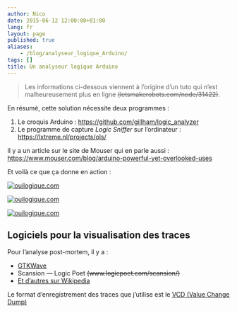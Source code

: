 ```yaml
---
author: Nico
date: 2015-06-12 12:00:00+01:00
lang: fr
layout: page
published: true
aliases:
    - /blog/analyseur_logique_Arduino/
tags: []
title: Un analyseur logique Arduino
---
```


> Les informations ci-dessous viennent à l’origine d’un tuto qui n’est malheureusement plus en ligne ~~(letsmakerobots.com/node/31422)~~.

En résumé, cette solution nécessite deux programmes :

1. Le croquis Arduino : <https://github.com/gillham/logic_analyzer>
2. Le programme de capture _Logic Sniffer_ sur l’ordinateur : <https://lxtreme.nl/projects/ols/>

Il y a un article sur le site de Mouser qui en parle aussi : <https://www.mouser.com/blog/arduino-powerful-yet-overlooked-uses>

Et voilà ce que ça donne en action :

[![ouilogique.com][img_1]][img_1]

[img_1]: ./images/2015-04-22_analyseur_logique.png

[![ouilogique.com][img_2]][img_2]

[img_2]: ./images/2015-04-22_RF433_proto_1.jpg

[![ouilogique.com][img_3]][img_3]

[img_3]: ./images/2015-04-22_RF433_proto_2.jpg

## Logiciels pour la visualisation des traces

Pour l’analyse post-mortem, il y a :

-   [GTKWave](https://gtkwave.sourceforge.net/)
-   Scansion — Logic Poet ~~(www.logicpoet.com/scansion/)~~
-   [Et d’autres sur Wikipedia](https://en.wikipedia.org/wiki/Waveform_viewer)

Le format d’enregistrement des traces que j’utilise est le [VCD (Value Change Dump)](https://en.wikipedia.org/wiki/Value_change_dump)
